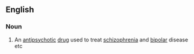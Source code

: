 ==English==

===Noun===
{{wikipedia}}
{{en-noun|-}}

# An [[antipsychotic]] [[drug]] used to treat [[schizophrenia]] and [[bipolar]] disease etc